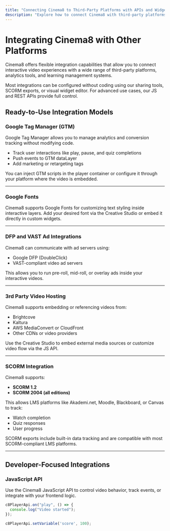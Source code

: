 ---
title: "Connecting Cinema8 to Third-Party Platforms with APIs and Widgets"
description: "Explore how to connect Cinema8 with third-party platforms using built-in tools, APIs, SCORM, and widgets."
---


# Integrating Cinema8 with Other Platforms

Cinema8 offers flexible integration capabilities that allow you to connect interactive video experiences with a wide range of third-party platforms, analytics tools, and learning management systems.

<Callout type="info">
Most integrations can be configured without coding using our sharing tools, SCORM exports, or visual widget editor. For advanced use cases, our JS and REST APIs provide full control.
</Callout>

## Ready-to-Use Integration Models

### Google Tag Manager (GTM)

Google Tag Manager allows you to manage analytics and conversion tracking without modifying code.

- Track user interactions like play, pause, and quiz completions
- Push events to GTM dataLayer
- Add marketing or retargeting tags

<Callout type="important">
You can inject GTM scripts in the player container or configure it through your platform where the video is embedded.
</Callout>

---

### Google Fonts

Cinema8 supports Google Fonts for customizing text styling inside interactive layers. Add your desired font via the Creative Studio or embed it directly in custom widgets.

---

### DFP and VAST Ad Integrations

Cinema8 can communicate with ad servers using:

- Google DFP (DoubleClick)
- VAST-compliant video ad servers

This allows you to run pre-roll, mid-roll, or overlay ads inside your interactive videos.

---

### 3rd Party Video Hosting

Cinema8 supports embedding or referencing videos from:

- Brightcove
- Kaltura
- AWS MediaConvert or CloudFront
- Other CDNs or video providers

Use the Creative Studio to embed external media sources or customize video flow via the JS API.

---

### SCORM Integration

Cinema8 supports:

- **SCORM 1.2**
- **SCORM 2004 (all editions)**

This allows LMS platforms like Akademi.net, Moodle, Blackboard, or Canvas to track:

- Watch completion
- Quiz responses
- User progress

<Callout type="info">
SCORM exports include built-in data tracking and are compatible with most SCORM-compliant LMS platforms.
</Callout>

---

## Developer-Focused Integrations

### JavaScript API

Use the Cinema8 JavaScript API to control video behavior, track events, or integrate with your frontend logic.

```js filename="example.js"
c8PlayerApi.on("play", () => {
  console.log("Video started");
});

c8PlayerApi.setVariable('score', 100);
